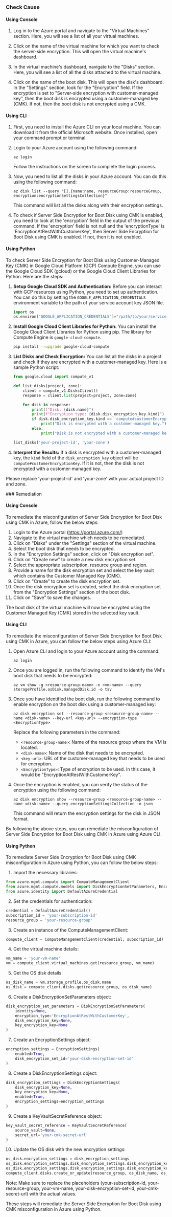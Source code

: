 

<Tabs><Tab title='Cause'>
### Check Cause

#### Using Console

1. Log in to the Azure portal and navigate to the "Virtual Machines" section. Here, you will see a list of all your virtual machines.

2. Click on the name of the virtual machine for which you want to check the server-side encryption. This will open the virtual machine's dashboard.

3. In the virtual machine's dashboard, navigate to the "Disks" section. Here, you will see a list of all the disks attached to the virtual machine.

4. Click on the name of the boot disk. This will open the disk's dashboard. In the "Settings" section, look for the "Encryption" field. If the encryption is set to "Server-side encryption with customer-managed key", then the boot disk is encrypted using a customer-managed key (CMK). If not, then the boot disk is not encrypted using a CMK.

#### Using CLI

1. First, you need to install the Azure CLI on your local machine. You can download it from the official Microsoft website. Once installed, open your command prompt or terminal.

2. Login to your Azure account using the following command:
   ```
   az login
   ```
   Follow the instructions on the screen to complete the login process.

3. Now, you need to list all the disks in your Azure account. You can do this using the following command:
   ```
   az disk list --query "[].{name:name, resourceGroup:resourceGroup, encryption:encryptionSettingsCollection}"
   ```
   This command will list all the disks along with their encryption settings.

4. To check if Server Side Encryption for Boot Disk using CMK is enabled, you need to look at the 'encryption' field in the output of the previous command. If the 'encryption' field is not null and the 'encryptionType' is 'EncryptionAtRestWithCustomerKey', then Server Side Encryption for Boot Disk using CMK is enabled. If not, then it is not enabled.

#### Using Python

To check Server Side Encryption for Boot Disk using Customer-Managed Key (CMK) in Google Cloud Platform (GCP) Compute Engine, you can use the Google Cloud SDK (gcloud) or the Google Cloud Client Libraries for Python. Here are the steps:

1. **Setup Google Cloud SDK and Authentication:**
   Before you can interact with GCP resources using Python, you need to set up authentication. You can do this by setting the `GOOGLE_APPLICATION_CREDENTIALS` environment variable to the path of your service account key JSON file.

   ```python
   import os
   os.environ["GOOGLE_APPLICATION_CREDENTIALS"]="/path/to/your/service-account-file.json"
   ```

2. **Install Google Cloud Client Libraries for Python:**
   You can install the Google Cloud Client Libraries for Python using pip. The library for Compute Engine is `google-cloud-compute`.

   ```bash
   pip install --upgrade google-cloud-compute
   ```

3. **List Disks and Check Encryption:**
   You can list all the disks in a project and check if they are encrypted with a customer-managed key. Here is a sample Python script:

   ```python
   from google.cloud import compute_v1

   def list_disks(project, zone):
       client = compute_v1.DisksClient()
       response = client.list(project=project, zone=zone)

       for disk in response:
           print(f"Disk: {disk.name}")
           print(f"Encryption type: {disk.disk_encryption_key.kind}")
           if disk.disk_encryption_key.kind == 'compute#customerEncryptionKey':
               print("Disk is encrypted with a customer-managed key.")
           else:
               print("Disk is not encrypted with a customer-managed key.")

   list_disks('your-project-id', 'your-zone')
   ```

4. **Interpret the Results:**
   If a disk is encrypted with a customer-managed key, the `kind` field of the `disk_encryption_key` object will be `compute#customerEncryptionKey`. If it is not, then the disk is not encrypted with a customer-managed key.

Please replace 'your-project-id' and 'your-zone' with your actual project ID and zone.

</Tab>

<Tab title='Remediation'>
### Remediation

#### Using Console

To remediate the misconfiguration of Server Side Encryption for Boot Disk using CMK in Azure, follow the below steps:

1. Login to the Azure portal (https://portal.azure.com/)
2. Navigate to the virtual machine which needs to be remediated.
3. Click on "Disks" under the "Settings" section of the virtual machine.
4. Select the boot disk that needs to be encrypted.
5. In the "Encryption Settings" section, click on "Disk encryption set".
6. Click on "Create new" to create a new disk encryption set.
7. Select the appropriate subscription, resource group and region.
8. Provide a name for the disk encryption set and select the key vault which contains the Customer Managed Key (CMK).
9. Click on "Create" to create the disk encryption set.
10. Once the disk encryption set is created, select the disk encryption set from the "Encryption Settings" section of the boot disk.
11. Click on "Save" to save the changes.

The boot disk of the virtual machine will now be encrypted using the Customer Managed Key (CMK) stored in the selected key vault.

#### Using CLI

To remediate the misconfiguration of Server Side Encryption for Boot Disk using CMK in Azure, you can follow the below steps using Azure CLI:

1. Open Azure CLI and login to your Azure account using the command: 

   `az login`

2. Once you are logged in, run the following command to identify the VM's boot disk that needs to be encrypted:

   `az vm show -g <resource-group-name> -n <vm-name> --query storageProfile.osDisk.managedDisk.id -o tsv`

3. Once you have identified the boot disk, run the following command to enable encryption on the boot disk using a customer-managed key:

   `az disk encryption set --resource-group <resource-group-name> --name <disk-name> --key-url <key-url> --encryption-type <EncryptionType>`

   Replace the following parameters in the command:

   - `<resource-group-name>`: Name of the resource group where the VM is located.
   - `<disk-name>`: Name of the disk that needs to be encrypted.
   - `<key-url>`: URL of the customer-managed key that needs to be used for encryption.
   - `<EncryptionType>`: Type of encryption to be used. In this case, it would be "EncryptionAtRestWithCustomerKey".

4. Once the encryption is enabled, you can verify the status of the encryption using the following command:

   `az disk encryption show --resource-group <resource-group-name> --name <disk-name> --query encryptionSettingsCollection -o json`

   This command will return the encryption settings for the disk in JSON format.

By following the above steps, you can remediate the misconfiguration of Server Side Encryption for Boot Disk using CMK in Azure using Azure CLI.

#### Using Python

To remediate Server Side Encryption for Boot Disk using CMK misconfiguration in Azure using Python, you can follow the below steps:

1. Import the necessary libraries:

```python
from azure.mgmt.compute import ComputeManagementClient
from azure.mgmt.compute.models import DiskEncryptionSetParameters, EncryptionSettings, DiskEncryptionSettings, KeyVaultSecretReference
from azure.identity import DefaultAzureCredential
```

2. Set the credentials for authentication:

```python
credential = DefaultAzureCredential()
subscription_id = 'your-subscription-id'
resource_group = 'your-resource-group'
```

3. Create an instance of the ComputeManagementClient:

```python
compute_client = ComputeManagementClient(credential, subscription_id)
```

4. Get the virtual machine details:

```python
vm_name = 'your-vm-name'
vm = compute_client.virtual_machines.get(resource_group, vm_name)
```

5. Get the OS disk details:

```python
os_disk_name = vm.storage_profile.os_disk.name
os_disk = compute_client.disks.get(resource_group, os_disk_name)
```

6. Create a DiskEncryptionSetParameters object:

```python
disk_encryption_set_parameters = DiskEncryptionSetParameters(
    identity=None,
    encryption_type='EncryptionAtRestWithCustomerKey',
    disk_encryption_key=None,
    key_encryption_key=None
)
```

7. Create an EncryptionSettings object:

```python
encryption_settings = EncryptionSettings(
    enabled=True,
    disk_encryption_set_id='your-disk-encryption-set-id'
)
```

8. Create a DiskEncryptionSettings object:

```python
disk_encryption_settings = DiskEncryptionSettings(
    disk_encryption_key=None,
    key_encryption_key=None,
    enabled=True,
    encryption_settings=encryption_settings
)
```

9. Create a KeyVaultSecretReference object:

```python
key_vault_secret_reference = KeyVaultSecretReference(
    source_vault=None,
    secret_url='your-cmk-secret-url'
)
```

10. Update the OS disk with the new encryption settings:

```python
os_disk.encryption_settings = disk_encryption_settings
os_disk.encryption_settings.disk_encryption_settings.disk_encryption_key.secret_url = key_vault_secret_reference.secret_url
os_disk.encryption_settings.disk_encryption_settings.disk_encryption_key.source_vault = key_vault_secret_reference.source_vault
compute_client.disks.create_or_update(resource_group, os_disk_name, os_disk)
```

Note: Make sure to replace the placeholders (your-subscription-id, your-resource-group, your-vm-name, your-disk-encryption-set-id, your-cmk-secret-url) with the actual values.

These steps will remediate the Server Side Encryption for Boot Disk using CMK misconfiguration in Azure using Python.


</Tab>
</Tabs>